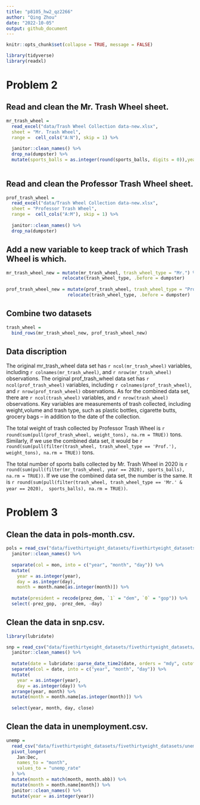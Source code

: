 ```yaml
---
title: "p8105_hw2_qz2266"
author: "Qing Zhou"
date: "2022-10-05"
output: github_document
---
```


```r
knitr::opts_chunk$set(collapse = TRUE, message = FALSE)
```

```r
library(tidyverse)
library(readxl)
```

# Problem 2

## Read and clean the Mr. Trash Wheel sheet.

```r
mr_trash_wheel = 
  read_excel("data/Trash Wheel Collection data-new.xlsx", 
  sheet = "Mr. Trash Wheel", 
  range =  cell_cols("A:N"), skip = 1) %>% 
  
  janitor::clean_names() %>% 
  drop_na(dumpster) %>% 
  mutate(sports_balls = as.integer(round(sports_balls, digits = 0)),year = as.integer(year))
  
```

## Read and clean the Professor Trash Wheel sheet.

```r
prof_trash_wheel = 
  read_excel("data/Trash Wheel Collection data-new.xlsx", 
  sheet = "Professor Trash Wheel", 
  range =  cell_cols("A:M"), skip = 1) %>% 
  
  janitor::clean_names() %>% 
  drop_na(dumpster) 
```

## Add a new variable to keep track of which Trash Wheel is which.

```r
mr_trash_wheel_new = mutate(mr_trash_wheel, trash_wheel_type = "Mr.") %>%
                     relocate(trash_wheel_type, .before = dumpster) 
                     
prof_trash_wheel_new = mutate(prof_trash_wheel, trash_wheel_type = "Prof.") %>% 
                       relocate(trash_wheel_type, .before = dumpster) 
```                       

## Combine two datasets

```r
trash_wheel = 
  bind_rows(mr_trash_wheel_new, prof_trash_wheel_new)
```

## Data discription

The original mr_trash_wheel data set has `r ncol(mr_trash_wheel)` variables, including `r colnames(mr_trash_wheel)`, and `r nrow(mr_trash_wheel)` observations. 
The original prof_trash_wheel data set has `r ncol(prof_trash_wheel)` variables, including `r colnames(prof_trash_wheel)`, and `r nrow(prof_trash_wheel)` observations. 
As for the combined data set, there are `r ncol(trash_wheel)` variables, and `r nrow(trash_wheel)` observations. Key variables are measurements of trash collected, including weight,volume and trash type, such as plastic bottles, cigarette butts, grocery bags -- in addition to the date of the collection.


The total weight of trash collected by Professor Trash Wheel is `r round(sum(pull(prof_trash_wheel, weight_tons), na.rm = TRUE))` tons. Similarly, if we use the combined data set, it would be `r round(sum(pull(filter(trash_wheel, trash_wheel_type == 'Prof.'),  weight_tons), na.rm = TRUE))` tons.


The total number of sports balls collected by Mr. Trash Wheel in 2020 is `r round(sum(pull(filter(mr_trash_wheel, year == 2020), sports_balls), na.rm = TRUE))`. If we use the combined data set, the number is the same. It is `r round(sum(pull(filter(trash_wheel, trash_wheel_type == 'Mr.' & year == 2020),  sports_balls), na.rm = TRUE))`.


# Problem 3

## Clean the data in pols-month.csv.

```r
pols = read_csv("data/fivethirtyeight_datasets/fivethirtyeight_datasets/pols-month.csv") %>%
  janitor::clean_names() %>%
  
  separate(col = mon, into = c("year", "month", "day")) %>%
  mutate(
    year = as.integer(year), 
    day = as.integer(day),
    month = month.name[as.integer(month)]) %>%
  
  mutate(president = recode(prez_dem, `1` = "dem", `0` = "gop")) %>%
  select(-prez_gop, -prez_dem, -day)
```

## Clean the data in snp.csv.

```r

library(lubridate)

snp = read_csv("data/fivethirtyeight_datasets/fivethirtyeight_datasets/snp.csv") %>%
  janitor::clean_names() %>%
  
  mutate(date = lubridate::parse_date_time2(date, orders = "mdy", cutoff_2000 = 23)) %>%
  separate(col = date, into = c("year", "month", "day")) %>%
  mutate(
    year = as.integer(year), 
    day = as.integer(day)) %>%
  arrange(year, month) %>%
  mutate(month = month.name[as.integer(month)]) %>%
  
  select(year, month, day, close)
```

## Clean the data in unemployment.csv.

 
```r
unemp =
  read_csv("data/fivethirtyeight_datasets/fivethirtyeight_datasets/unemployment.csv") %>%
  pivot_longer(
    Jan:Dec,
    names_to = "month",
    values_to = "unemp_rate"
  ) %>%
  mutate(month = match(month, month.abb)) %>%
  mutate(month = month.name[month]) %>%
  janitor::clean_names() %>%
  mutate(year = as.integer(year))
```
